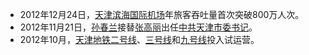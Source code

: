 <!--請只保留最新4-6則新聞，每日只限一篇，並必須引用自天津新聞動態-->
<!--新聞圖片：與新聞關鍵字相關的圖片，僅限一張-->
* 2012年12月24日，[[天津滨海国际机场|天津滨海国际机场]]年旅客吞吐量首次突破800万人次。
* 2012年11月21日，[[孙春兰|孙春兰]]接替[[张高丽|张高丽]]出任[[中共天津市委|中共天津市委书记]]。
* 2012年10月，[[天津地铁二号线|天津地铁二号线]]、[[天津地铁三号线|三号线]]和[[天津地铁九号线|九号线]]投入试运营。